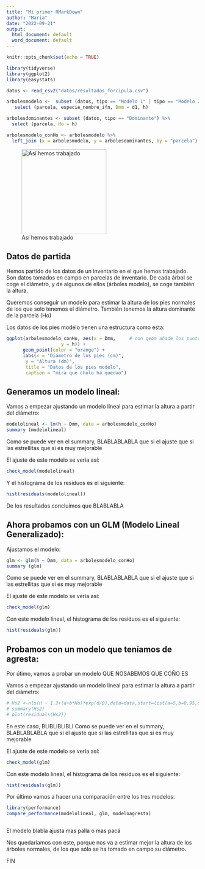 ```yaml
---
title: "Mi primer RMarkDown"
author: "Maria"
date: "2022-09-21"
output:
  html_document: default
  word_document: default
---
```


```r
knitr::opts_chunk$set(echo = TRUE)

library(tidyverse)
library(ggplot2)
library(easystats)

datos <- read_csv2("datos/resultados_forcipula.csv")

arbolesmodelo <-  subset (datos, tipo == "Modelo 1" | tipo == "Modelo 2") %>%
   select (parcela, especie_nombre_ifn, Dmm = d1, h)

arbolesdominantes <- subset (datos, tipo == "Dominante") %>%
  select (parcela, Ho = h)

arbolesmodelo_conHo <- arbolesmodelo %>%
  left_join (x = arbolesmodelo, y = arbolesdominantes, by = "parcela")

```

![Así hemos trabajado](images/Diegoenelmuseo.jpg){width="222"}

## Datos de partida

Hemos partido de los datos de un inventario en el que hemos trabajado. Son datos tomados en campo en parcelas de inventario. De cada árbol se coge el diámetro, y de algunos de ellos (árboles modelo), se coge también la altura.

Queremos conseguir un modelo para estimar la altura de los pies normales de los que solo tenemos el diámetro. También tenemos la altura dominante de la parcela (Ho)

Los datos de los pies modelo tienen una estructura como esta:

```r

ggplot(arbolesmodelo_conHo, aes(x = Dmm,     # con geom añade los puntos
                    y = h)) +
      geom_point(color = "orange") +
      labs(x = "Diámetro de los pies (cm)",
       y = "Altura (dm)",
       title = "Datos de los pies modelo",
       caption = "mira que chulo ha quedao")

```


## Generamos un modelo lineal:

Vamos a empezar ajustando un modelo lineal para estimar la altura a partir del diámetro:

```r

modelolineal <- lm(h ~ Dmm, data = arbolesmodelo_conHo)
summary (modelolineal)

```

Como se puede ver en el summary, BLABLABLABLA que si el ajuste que si las estrellitas que si es muy mejorable

El ajuste de este modelo se vería así:

```r

check_model(modelolineal)

```

Y el histograma de los residuos es el siguiente:


```r

hist(residuals(modelolineal))

```


De los resultados concluimos que BLABLABLA


## Ahora probamos con un GLM (Modelo Lineal Generalizado):


Ajustamos el modelo:


```r

glm <- glm(h ~ Dmm, data = arbolesmodelo_conHo)
summary (glm)

```



Como se puede ver en el summary, BLABLABLABLA que si el ajuste que si las estrellitas que si es muy mejorable

El ajuste de este modelo se vería así:


```r

check_model(glm)

```

Con este modelo lineal, el histograma de los residuos es el siguiente:

```r

hist(residuals(glm))

```


## Probamos con un modelo que teníamos de agresta:

Por útimo, vamos a probar un modelo QUE NOSABEMOS QUE COÑO ES

Vamos a empezar ajustando un modelo lineal para estimar la altura a partir del diámetro:


```r

# Hs2 <-nls(H ~ 1.3+(a+b*Ho)*exp(d/D),data=data,start=list(a=5,b=0.95,d=-10.7))
# summary(Hs2)
# plot(residuals(Hs2))

```

En este caso, BLIBLIBLIBLI Como se puede ver en el summary, BLABLABLABLA que si el ajuste que si las estrellitas que si es muy mejorable

El ajuste de este modelo se vería así:


```r

check_model(glm)

```

Con este modelo lineal, el histograma de los residuos es el siguiente:

```r

hist(residuals(glm))

```


Por último vamos a hacer una comparación entre los tres modelos:


```r


library(performance)
compare_performance(modelolineal, glm, modeloagresta)



```

El modelo blabla ajusta mas palla o mas pacá

Nos quedaríamos con este, porque nos va a estimar mejor la altura de los árboles normales, de los que sólo se ha tomado en campo su diámetro.

FIN








